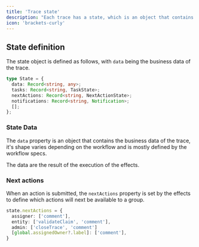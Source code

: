 ```yaml
---
title: 'Trace state'
description: "Each trace has a state, which is an object that contains business data but also metadata about the trace's lifecycle."
icon: 'brackets-curly'
---
```


## State definition

The state object is defined as follows, with `data` being the business data of the trace.

```ts
type State = {
  data: Record<string, any>;
  tasks: Record<string, TaskState>;
  nextActions: Record<string, NextActionState>;
  notifications: Record<string, Notification>;
  [];
};
```

### State Data

The `data` property is an object that contains the business data of the trace,
it's shape varies depending on the workflow and is mostly defined by the workflow specs.

The data are the result of the execution of the effects.

### Next actions

When an action is submitted, the `nextActions` property is set by the effects to define which actions will next be available to a group.

```ts
state.nextActions = {
  assigner: ['comment'],
  entity: ['validateClaim', 'comment'],
  admin: ['closeTrace', 'comment']
  [global.assignedOwner?.label]: ['comment'],
}
```
